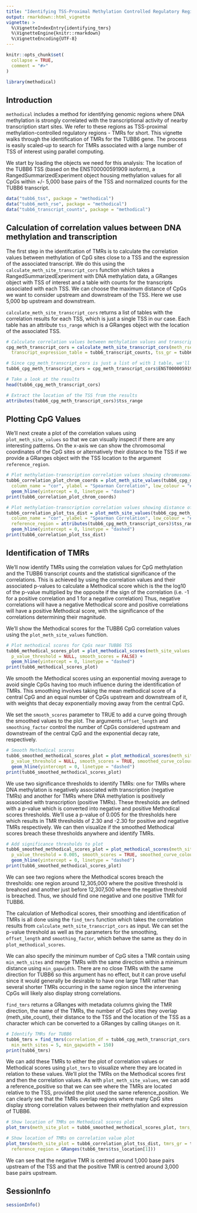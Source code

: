 ```yaml
---
title: "Identifying TSS-Proximal Methylation Controlled Regulatory Regions"
output: rmarkdown::html_vignette
vignette: >
  %\VignetteIndexEntry{identifying_tmrs}
  %\VignetteEngine{knitr::rmarkdown}
  %\VignetteEncoding{UTF-8}
---
```


```r
knitr::opts_chunk$set(
  collapse = TRUE,
  comment = "#>"
)
```

```r
library(methodical)
```

## Introduction

`methodical` includes a method for identifying genomic regions where DNA methylation is 
strongly correlated with the transcriptional activity of nearby transcription start sites. We refer to these regions 
as TSS-proximal methylation-controlled regulatory regions - TMRs for short. This vignette walks through
the identification of TMRs for the TUBB6 gene. The process is easily scaled-up to search for
TMRs associated with a large number of TSS of interest using parallel computing.

We start by loading the objects we need for this analysis: The location of the TUBB6 TSS
(based on the ENST00000591909 isoform), a RangedSummarizedExperiment object housing
methylation values for all CpGs within +/- 5,000 base pairs of the TSS and normalized
counts for the TUBB6 transcript.

```r
data("tubb6_tss", package = "methodical")
data("tubb6_meth_rse", package = "methodical")
data("tubb6_transcript_counts", package = "methodical")
```

## Calculation of correlation values between DNA methylation and transcription

The first step in the identifcation of TMRs is to calculate the correlation values between methylation
of CpG sites close to a TSS and the expression of the associated transcript. We do this using the 
`calculate_meth_site_transcript_cors` function which takes a RangedSummarizedExperiment with DNA 
methylation data, a GRanges object with TSS of interest and a table with counts for the transcripts 
associated with each TSS.  We can choose the maximum distance of CpGs we want to consider upstream 
and downstream  of the TSS. Here we use 5,000 bp upstream and downstream. 

`calculate_meth_site_transcript_cors` returns a list of tables with the correlation results 
for each TSS, which is just a single TSS in our case. Each table has an attribute `tss_range` 
which is a GRanges object with the location of the associated TSS.

```r
# Calculate correlation values between methylation values and transcript values for TUBB6
cpg_meth_transcript_cors = calculate_meth_site_transcript_cors(meth_rse = tubb6_meth_rse, 
  transcript_expression_table = tubb6_transcript_counts, tss_gr = tubb6_tss, expand_upstream = 5000, expand_downstream = 5000)

# Since cpg_meth_transcript_cors is just a list of with 1 table, we'll extract this table from the list 
tubb6_cpg_meth_transcript_cors = cpg_meth_transcript_cors$ENST00000591909

# Take a look at the results
head(tubb6_cpg_meth_transcript_cors)

# Extract the location of the TSS from the results
attributes(tubb6_cpg_meth_transcript_cors)$tss_range
```
## Plotting CpG Values

We'll next create a plot of the correlation values using `plot_meth_site_values` so that we can 
visually inspect if there are any interesting patterns. On the x-axis we can show the chromosomal 
coordinates of the CpG sites or alternatively their distance to the TSS if we provide a 
GRanges object with the TSS location to the argument `reference_region`. 

```r
# Plot methylation-transcription correlation values showing chromosomal coordinates of CpG sites.
tubb6_correlation_plot_chrom_coords = plot_meth_site_values(tubb6_cpg_meth_transcript_cors, 
  column_name = "cor", ylabel = "Spearman Correlation", low_colour = "#7B5C90", high_colour = "#bfab25") +
  geom_hline(yintercept = 0, linetype = "dashed")
print(tubb6_correlation_plot_chrom_coords)

# Plot methylation-transcription correlation values showing distance of CpG sites to TSS. 
tubb6_correlation_plot_tss_dist = plot_meth_site_values(tubb6_cpg_meth_transcript_cors, 
  column_name = "cor", ylabel = "Spearman Correlation", low_colour = "#7B5C90", high_colour = "#bfab25", 
  reference_region = attributes(tubb6_cpg_meth_transcript_cors)$tss_range) +
  geom_hline(yintercept = 0, linetype = "dashed")
print(tubb6_correlation_plot_tss_dist)
```

## Identification of TMRs

We'll now identify TMRs using the correlation values for CpG methylation and the TUBB6 transcript counts and 
the statistical significance of the correlations. This is achieved by using the correlation values and their
associated p-values to calculate a Methodical score which is the the log10 of the p-value multiplied by the
opposite if the sign of the correlation (i.e. -1 for a positive correlation and 1 for a negative correlation)
Thus, negative correlations will have a negative Methodical score and positive correlations will have a
positive Methodical score, with the significance of the correlations determining their magnitude. 

We'll show the Methodical scores for the TUBB6 CpG correlation values using the `plot_meth_site_values` function.

```r
# Plot methodical scores for CpGs near TUBB6 TSS
tubb6_methodical_scores_plot = plot_methodical_scores(meth_site_values = tubb6_cpg_meth_transcript_cors, 
  p_value_threshold = NULL, smooth_scores = FALSE) +
  geom_hline(yintercept = 0, linetype = "dashed")
print(tubb6_methodical_scores_plot)
```

We smooth the Methodical scores using an exponential moving average to avoid single CpGs having
too much influence during the identification of TMRs. This smoothing involves taking the 
mean methodical score of a central CpG and an equal number of CpGs upstream and downstream of it, 
with weights that decay exponentially moving away from the central CpG.  

We set the `smooth_scores` parameter to TRUE to add a curve going through the smoothed values to the plot.
The arguments `offset_length` and `smoothing_factor` control the number of CpGs considered upstream 
and downstream of the central CpG and the exponential decay rate, respectively. 

```r
# Smooth Methodical scores
tubb6_smoothed_methodical_scores_plot = plot_methodical_scores(meth_site_values = tubb6_cpg_meth_transcript_cors, 
  p_value_threshold = NULL, smooth_scores = TRUE, smoothed_curve_colour = "hotpink2", offset_length = 10, smoothing_factor = 0.75) +
  geom_hline(yintercept = 0, linetype = "dashed")
print(tubb6_smoothed_methodical_scores_plot)
```

We use two significance thresholds to identify TMRs: one for TMRs where DNA methylation is negatively associated 
with transcription (negative TMRs) and another for TMRs where DNA methylation is positively associated 
with transcription (positive TMRs). These thresholds are defined with a p-value which is converted into 
negative and positive Methodical scores thresholds. We'll use a p-value of 0.005 for the thresholds here
which results in TMR thresholds of 2.30 and -2.30 for positive and negative TMRs respectively. We
can then visualize if the smoothed Methodical scores breach these thresholds anywhere and identify TMRs. 


```r
# Add significance thresholds to plot
tubb6_smoothed_methodical_scores_plot = plot_methodical_scores(meth_site_values = tubb6_cpg_meth_transcript_cors, 
  p_value_threshold = 0.005, smooth_scores = TRUE, smoothed_curve_colour = "hotpink2") +
  geom_hline(yintercept = 0, linetype = "dashed")
print(tubb6_smoothed_methodical_scores_plot)
```

We can see two regions where the Methodical scores breach the thresholds: one region around 
12,305,000 where the positive threshold is breahced and another just before 12,307,500 where the 
negative threshold is breached. Thus, we should find one negative and one positive TMR for TUBB6.

The calculation of Methodical scores, their smoothing and identification of TMRs is all 
done using the `find_tmrs` function which takes the correlation results from `calculate_meth_site_transcript_cors`
as input. We can set the p-value threshold as well as the parameters for the smoothing,
`offset_length` and `smoothing_factor`, which behave the same as they do in `plot_methodical_scores`.

We can also specify the minimum number of CpG sites a TMR contain using `min_meth_sites` and merge TMRs
with the same direction within a minimum distance using `min_gapwidth`. There are no close TMRs 
with the same direction for TUBB6 so this argument has no effect, but it can prove useful since it would
generally be desirable to have one large TMR rather than several shorter TMRs occurring in the same region 
since the intervening CpGs will likely also display strong correlations.

`find_tmrs` returns a GRanges with metadata columns giving the TMR direction, the name of the TMRs,
the number of CpG sites they overlap (meth_site_count), their distance to the TSS and the location of 
the TSS as a character which can be converted to a GRanges by calling `GRanges` on it.  

```r
# Identify TMRs for TUBB6
tubb6_tmrs = find_tmrs(correlation_df = tubb6_cpg_meth_transcript_cors, offset_length = 10, smoothing_factor = 0.75, 
  min_meth_sites = 5, min_gapwidth = 150)
print(tubb6_tmrs)
```

We can add these TMRs to either the plot of correlation values or Methodical scores using
`plot_tmrs` to visualize where they are located in relation to these values. We'll 
plot the TMRs on the Methodical scores first and then the correlation values. As with
`plot_meth_site_values`, we can add a reference_positive so that we can see where the TMRs 
are located relative to the TSS, provided the plot used the same reference_position. We
can clearly see that the TMRs overlap regions where many CpG sites display strong
correlation values between their methylation and expression of TUBB6. 

```r
# Show location of TMRs on Methodical scores plot
plot_tmrs(meth_site_plot = tubb6_smoothed_methodical_scores_plot, tmrs_gr = tubb6_tmrs)

# Show location of TMRs on correlation value plot
plot_tmrs(meth_site_plot = tubb6_correlation_plot_tss_dist, tmrs_gr = tubb6_tmrs,
  reference_region = GRanges(tubb6_tmrs$tss_location[1]))
```

We can see that the negative TMR is centred around 1,000 base pairs upstream of the TSS
and that the positive TMR is centred around 3,000 base pairs upstream. 

## SessionInfo
```r
sessionInfo()
```